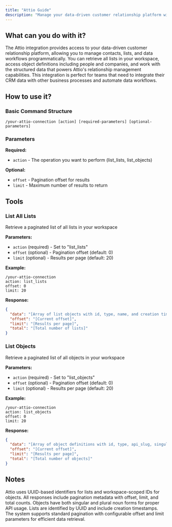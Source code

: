 ```yaml
---
title: "Attio Guide"
description: "Manage your data-driven customer relationship platform with Attio"
---
```


## What can you do with it?

The Attio integration provides access to your data-driven customer relationship platform, allowing you to manage contacts, lists, and data workflows programmatically. You can retrieve all lists in your workspace, access object definitions including people and companies, and work with the structured data that powers Attio's relationship management capabilities. This integration is perfect for teams that need to integrate their CRM data with other business processes and automate data workflows.

## How to use it?

### Basic Command Structure
```
/your-attio-connection [action] [required-parameters] [optional-parameters]
```

### Parameters

**Required:**

- `action` - The operation you want to perform (list_lists, list_objects)

**Optional:**

- `offset` - Pagination offset for results
- `limit` - Maximum number of results to return

## Tools

### List All Lists
Retrieve a paginated list of all lists in your workspace

**Parameters:**
- `action` (required) - Set to "list_lists"
- `offset` (optional) - Pagination offset (default: 0)
- `limit` (optional) - Results per page (default: 20)

**Example:**
```
/your-attio-connection
action: list_lists
offset: 0
limit: 20
```

**Response:**
```json
{
  "data": "[Array of list objects with id, type, name, and creation timestamp]",
  "offset": "[Current offset]",
  "limit": "[Results per page]",
  "total": "[Total number of lists]"
}
```

### List Objects
Retrieve a paginated list of all objects in your workspace

**Parameters:**
- `action` (required) - Set to "list_objects"
- `offset` (optional) - Pagination offset (default: 0)
- `limit` (optional) - Results per page (default: 20)

**Example:**
```
/your-attio-connection
action: list_objects
offset: 0
limit: 20
```

**Response:**
```json
{
  "data": "[Array of object definitions with id, type, api_slug, singular_noun, and plural_noun]",
  "offset": "[Current offset]",
  "limit": "[Results per page]",
  "total": "[Total number of objects]"
}
```

## Notes 

Attio uses UUID-based identifiers for lists and workspace-scoped IDs for objects. All responses include pagination metadata with offset, limit, and total counts. Objects have both singular and plural noun forms for proper API usage. Lists are identified by UUID and include creation timestamps. The system supports standard pagination with configurable offset and limit parameters for efficient data retrieval. 